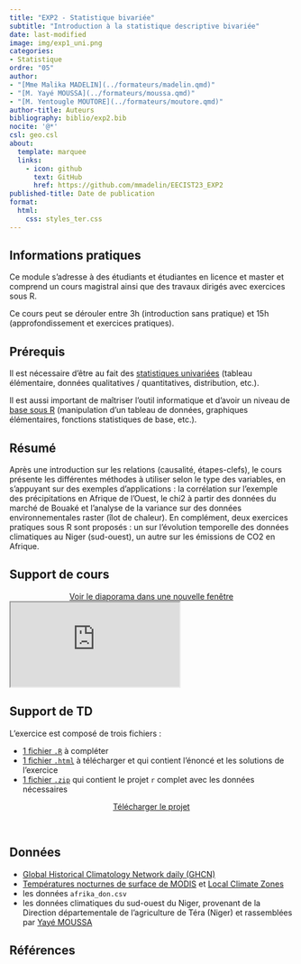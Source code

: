 ```yaml
---
title: "EXP2 - Statistique bivariée"
subtitle: "Introduction à la statistique descriptive bivariée"
date: last-modified
image: img/exp1_uni.png
categories: 
- Statistique
ordre: "05" 
author: 
- "[Mme Malika MADELIN](../formateurs/madelin.qmd)"
- "[M. Yayé MOUSSA](../formateurs/moussa.qmd)"
- "[M. Yentougle MOUTORE](../formateurs/moutore.qmd)"
author-title: Auteurs
bibliography: biblio/exp2.bib
nocite: '@*'
csl: geo.csl
about:
  template: marquee
  links:
    - icon: github
      text: GitHub
      href: https://github.com/mmadelin/EECIST23_EXP2
published-title: Date de publication 
format:
  html: 
    css: styles_ter.css
---
```


## <i class="bi bi-info-circle"></i> Informations pratiques

Ce module s'adresse à des étudiants et étudiantes en licence et master et comprend un cours magistral ainsi que des travaux dirigés avec exercices sous R.

Ce cours peut se dérouler entre 3h (introduction sans pratique) et 15h (approfondissement et exercices pratiques).

## <i class="bi bi-ui-checks-grid"></i> Prérequis

Il est nécessaire d'être au fait des [statistiques univariées](exp1_uni.qmd) (tableau élémentaire, données qualitatives / quantitatives, distribution, etc.).

Il est aussi important de maîtriser l'outil informatique et d'avoir un niveau de [base sous R](out1_r.qmd) (manipulation d'un tableau de données, graphiques élémentaires, fonctions statistiques de base, etc.).

## <i class="bi bi-bookmark"></i> Résumé

Après une introduction sur les relations (causalité, étapes-clefs), le cours présente les différentes méthodes à utiliser selon le type des variables, en s'appuyant sur des exemples d'applications : la corrélation sur l'exemple des précipitations en Afrique de l'Ouest, le chi2 à partir des données du marché de Bouaké et l'analyse de la variance sur des données environnementales raster (îlot de chaleur). En complément, deux exercices pratiques sous R sont proposés : un sur l'évolution temporelle des données climatiques au Niger (sud-ouest), un autre sur les émissions de CO2 en Afrique.

## <i class="bi bi-person-video3"></i> Support de cours

<center><a href="https://mmadelin.github.io/EECIST23_EXP2/EXP2_statsbivar.html#/title-slide" class="btn btn-info" role="button" aria-disabled="true" target="_blank" rel="noopener noreferrer"><i class="bi bi-eye"></i> Voir le diaporama dans une nouvelle fenêtre </a></center>

<object class="slide" data="support/introR_seance2_diapo.pdf" type="application/pdf">

<iframe class="slide" src="https://mmadelin.github.io/EECIST23_EXP2/EXP2_statsbivar.html#/title-slide">

</iframe>

</object>

## <i class="bi bi-person-video3"></i> Support de TD

L'exercice est composé de trois fichiers :

-   [1 fichier `.R`](https://github.com/mmadelin/EECIST23_EXP2/blob/main/EXP2_Exo_AfrCO2.R) à compléter
-   [1 fichier `.html`](https://github.com/mmadelin/EECIST23_EXP2/blob/main/EECIST23_EXP2_ExoQnQn.html) à télécharger et qui contient l'énoncé et les solutions de l'exercice
-   [1 fichier `.zip`](https://github.com/mmadelin/EECIST23_EXP2/raw/main/EXP2_Exos.zip) qui contient le projet `r` complet avec les données nécessaires

<center><a href="https://github.com/mmadelin/EECIST23_EXP2/raw/main/EXP2_Exos.zip" class="btn btn-warning" role="button" aria-disabled="true"><i class="bi bi-eye" target="_blank" rel="noopener noreferrer"></i>Télécharger le projet</a></center>

\

<!-- ...ou avec les données et le diaporama (dépot GitHub) -->

<!-- <center><a href="https://github.com/mmadelin/EECIST23_EXP2/archive/refs/heads/main.zip" class="btn btn-warning" role="button" aria-disabled="true"><i class="bi bi-eye" target="_blank" rel="noopener noreferrer"></i> Télécharger le dossier complet </a></center> -->

## <i class="bi bi-clipboard-data"></i> Données

-   [Global Historical Climatology Network daily (GHCN)](https://www.ncei.noaa.gov/products/land-based-station/global-historical-climatology-network-daily)
-   [Températures nocturnes de surface de MODIS](https://lpdaac.usgs.gov/products/mod11a1v061/) et [Local Climate Zones](https://zenodo.org/record/7324909)
-   les données `afrika_don.csv`
-   les données climatiques du sud-ouest du Niger, provenant de la Direction départementale de l'agriculture de Téra (Niger) et rassemblées par [Yayé MOUSSA](../formateurs/moussa.qmd)

## <i class="bi bi-file-earmark-text"></i> Références

::: {#refs}
:::
